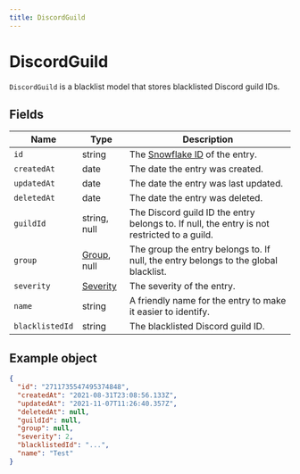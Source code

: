 ```yaml
---
title: DiscordGuild
---
```



# DiscordGuild

`DiscordGuild` is a blacklist model that stores blacklisted Discord guild IDs.

## Fields

| Name            | Type                               | Description                                                                                 |
| --------------- | ---------------------------------- | ------------------------------------------------------------------------------------------- |
| `id`            | string                             | The [Snowflake ID](/docs/objects/Snowflake) of the entry.                                   |
| `createdAt`     | date                               | The date the entry was created.                                                             |
| `updatedAt`     | date                               | The date the entry was last updated.                                                        |
| `deletedAt`     | date                               | The date the entry was deleted.                                                             |
| `guildId`       | string, null                       | The Discord guild ID the entry belongs to. If null, the entry is not restricted to a guild. |
| `group`         | [Group](/docs/objects/Group), null | The group the entry belongs to. If null, the entry belongs to the global blacklist.         |
| `severity`      | [Severity](/docs/objects/Severity) | The severity of the entry.                                                                  |
| `name`          | string                             | A friendly name for the entry to make it easier to identify.                                |
| `blacklistedId` | string                             | The blacklisted Discord guild ID.                                                           |

## Example object

```json
{
  "id": "2711735547495374848",
  "createdAt": "2021-08-31T23:08:56.133Z",
  "updatedAt": "2021-11-07T11:26:40.357Z",
  "deletedAt": null,
  "guildId": null,
  "group": null,
  "severity": 2,
  "blacklistedId": "...",
  "name": "Test"
}
```
